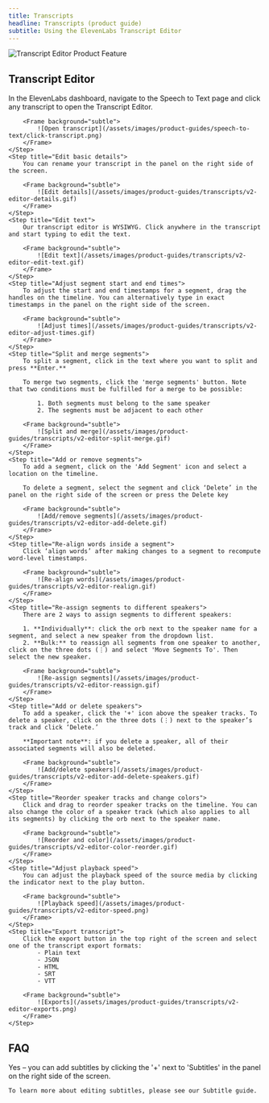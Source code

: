```yaml
---
title: Transcripts
headline: Transcripts (product guide)
subtitle: Using the ElevenLabs Transcript Editor
---
```


<img
  src="/assets/images/product-guides/transcripts/v2-editor-landing.png"
  alt="Transcript Editor Product Feature"
  className="w-full rounded-lg"
/>

## Transcript Editor

<Steps>
    <Step title="Open transcript">
        In the ElevenLabs dashboard, navigate to the Speech to Text page and click any transcript to open the Transcript Editor.

        <Frame background="subtle">
            ![Open transcript](/assets/images/product-guides/speech-to-text/click-transcript.png)
        </Frame>
    </Step>
    <Step title="Edit basic details">
        You can rename your transcript in the panel on the right side of the screen.

        <Frame background="subtle">
            ![Edit details](/assets/images/product-guides/transcripts/v2-editor-details.gif)
        </Frame>
    </Step>
    <Step title="Edit text">
        Our transcript editor is WYSIWYG. Click anywhere in the transcript and start typing to edit the text.

        <Frame background="subtle">
            ![Edit text](/assets/images/product-guides/transcripts/v2-editor-edit-text.gif)
        </Frame>
    </Step>
    <Step title="Adjust segment start and end times">
        To adjust the start and end timestamps for a segment, drag the handles on the timeline. You can alternatively type in exact timestamps in the panel on the right side of the screen.

        <Frame background="subtle">
            ![Adjust times](/assets/images/product-guides/transcripts/v2-editor-adjust-times.gif)
        </Frame>
    </Step>
    <Step title="Split and merge segments">
        To split a segment, click in the text where you want to split and press **Enter.**

        To merge two segments, click the 'merge segments' button. Note that two conditions must be fulfilled for a merge to be possible:

            1. Both segments must belong to the same speaker
            2. The segments must be adjacent to each other

        <Frame background="subtle">
            ![Split and merge](/assets/images/product-guides/transcripts/v2-editor-split-merge.gif)
        </Frame>
    </Step>
    <Step title="Add or remove segments">
        To add a segment, click on the 'Add Segment' icon and select a location on the timeline.

        To delete a segment, select the segment and click ‘Delete’ in the panel on the right side of the screen or press the Delete key

        <Frame background="subtle">
            ![Add/remove segments](/assets/images/product-guides/transcripts/v2-editor-add-delete.gif)
        </Frame>
    </Step>
    <Step title="Re-align words inside a segment">
        Click ‘align words’ after making changes to a segment to recompute word-level timestamps.

        <Frame background="subtle">
            ![Re-align words](/assets/images/product-guides/transcripts/v2-editor-realign.gif)
        </Frame>
    </Step>
    <Step title="Re-assign segments to different speakers">
        There are 2 ways to assign segments to different speakers:

        1. **Individually**: click the orb next to the speaker name for a segment, and select a new speaker from the dropdown list.
        2. **Bulk:** to reassign all segments from one speaker to another, click on the three dots (⋮) and select 'Move Segments To'. Then select the new speaker.

        <Frame background="subtle">
            ![Re-assign segments](/assets/images/product-guides/transcripts/v2-editor-reassign.gif)
        </Frame>
    </Step>
    <Step title="Add or delete speakers">
        To add a speaker, click the '+' icon above the speaker tracks. To delete a speaker, click on the three dots (⋮) next to the speaker’s track and click ‘Delete.’

        **Important note**: if you delete a speaker, all of their associated segments will also be deleted.

        <Frame background="subtle">
            ![Add/delete speakers](/assets/images/product-guides/transcripts/v2-editor-add-delete-speakers.gif)
        </Frame>
    </Step>
    <Step title="Reorder speaker tracks and change colors">
        Click and drag to reorder speaker tracks on the timeline. You can also change the color of a speaker track (which also applies to all its segments) by clicking the orb next to the speaker name.

        <Frame background="subtle">
            ![Reorder and color](/assets/images/product-guides/transcripts/v2-editor-color-reorder.gif)
        </Frame>
    </Step>
    <Step title="Adjust playback speed">
        You can adjust the playback speed of the source media by clicking the indicator next to the play button.

        <Frame background="subtle">
            ![Playback speed](/assets/images/product-guides/transcripts/v2-editor-speed.png)
        </Frame>
    </Step>
    <Step title="Export transcript">
        Click the export button in the top right of the screen and select one of the transcript export formats:
            - Plain text
            - JSON
            - HTML
            - SRT
            - VTT

        <Frame background="subtle">
            ![Exports](/assets/images/product-guides/transcripts/v2-editor-exports.png)
        </Frame>
    </Step>

</Steps>

## FAQ

<AccordionGroup>
  <Accordion title="Does the transcript editor also support subtitles?">
    Yes – you can add subtitles by clicking the '+' next to 'Subtitles' in the panel on the right
    side of the screen.

    To learn more about editing subtitles, please see our Subtitle guide.

  </Accordion>
</AccordionGroup>
